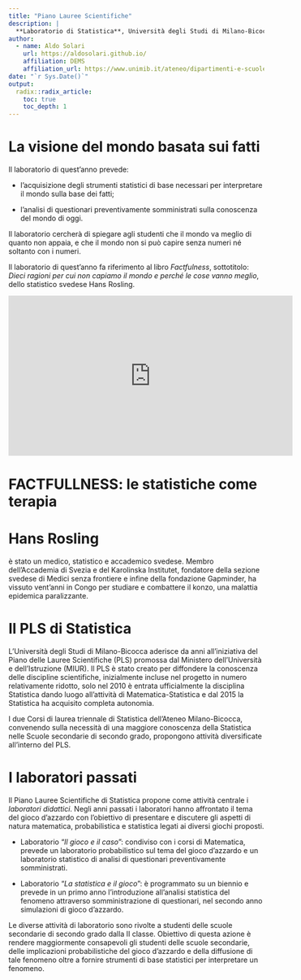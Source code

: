 ```yaml
---
title: "Piano Lauree Scientifiche"
description: |
  **Laboratorio di Statistica**, Università degli Studi di Milano-Bicocca 
author:
  - name: Aldo Solari
    url: https://aldosolari.github.io/
    affiliation: DEMS
    affiliation_url: https://www.unimib.it/ateneo/dipartimenti-e-scuole/alla-scoperta-%E2%80%A6/dipartimento-economia-metodi-quantitativi-e-strategie-impresa
date: "`r Sys.Date()`"
output:
  radix::radix_article:
    toc: true
    toc_depth: 1
---
```


# La visione del mondo basata sui fatti

Il laboratorio di quest'anno prevede:

* l’acquisizione degli strumenti statistici di base necessari per
interpretare il mondo sulla base dei fatti;

*  l’analisi di questionari preventivamente somministrati sulla conoscenza
del mondo di oggi.

Il laboratorio cercherà di spiegare agli studenti che il mondo va meglio
di quanto non appaia, e che il mondo non si può capire senza numeri né
soltanto con i numeri.

Il laboratorio di quest’anno fa riferimento al libro *Factfulness*, sottotitolo:
*Dieci ragioni per cui non capiamo il mondo e perché le cose vanno
meglio*, dello statistico svedese Hans Rosling.


<iframe width="560" height="315" src="https://www.youtube.com/watch?v=5uooRe07mYM" frameborder="0" allow="accelerometer; autoplay; encrypted-media; gyroscope; picture-in-picture" allowfullscreen></iframe>

# FACTFULLNESS: le statistiche come terapia



# Hans Rosling

è stato un medico, statistico e accademico svedese. Membro dell’Accademia
di Svezia e del Karolinska Institutet, fondatore della sezione svedese
di Medici senza frontiere e infine della fondazione Gapminder, ha vissuto
vent’anni in Congo per studiare e combattere il konzo, una malattia
epidemica paralizzante.


# Il PLS di Statistica

L’Università degli Studi di Milano-Bicocca aderisce da anni all’iniziativa
del Piano delle Lauree Scientifiche (PLS) promossa dal Ministero dell’Università
e dell’Istruzione (MIUR). Il PLS è stato creato per diffondere la
conoscenza delle discipline scientifiche, inizialmente incluse nel progetto
in numero relativamente ridotto, solo nel 2010 è entrata ufficialmente la
disciplina Statistica dando luogo all’attività di Matematica-Statistica e
dal 2015 la Statistica ha acquisito completa autonomia. 

I due Corsi di laurea triennale di Statistica dell’Ateneo Milano-Bicocca,
convenendo sulla necessità di una maggiore conoscenza della Statistica
nelle Scuole secondarie di secondo grado, propongono attività
diversificate all’interno del PLS.

# I laboratori passati

Il Piano Lauree Scientifiche di Statistica propone come attività centrale
i *laboratori didattici*. Negli anni passati i laboratori hanno affrontato
il tema del gioco d’azzardo con l’obiettivo di presentare e discutere gli
aspetti di natura matematica, probabilistica e statistica legati ai diversi
giochi proposti.

*  Laboratorio “*Il gioco e il caso*”: condiviso con i corsi di Matematica,
prevede un laboratorio probabilistico sul tema del gioco d’azzardo
e un laboratorio statistico di analisi di questionari preventivamente
somministrati.

*  Laboratorio “*La statistica e il gioco*”: è programmato su un biennio
e prevede in un primo anno l’introduzione all’analisi statistica del
fenomeno attraverso somministrazione di questionari, nel secondo
anno simulazioni di gioco d’azzardo.

Le diverse attività di laboratorio sono rivolte a studenti delle scuole
secondarie di secondo grado dalla II classe. Obiettivo di questa azione
è rendere maggiormente consapevoli gli studenti delle scuole secondarie,
delle implicazioni probabilistiche del gioco d’azzardo e della diffusione di
tale fenomeno oltre a fornire strumenti di base statistici per interpretare
un fenomeno.


